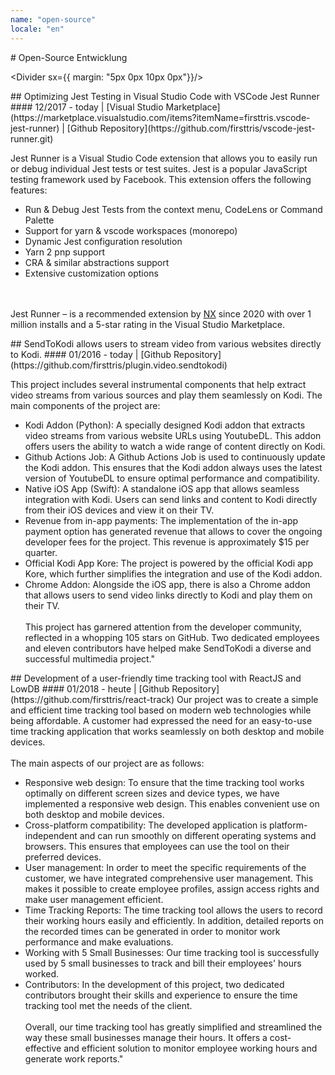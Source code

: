 ```yaml
---
name: "open-source"
locale: "en"
---
```



<PageBreakBefore/>
<div id="openSource"/>
# Open-Source Entwicklung

<Divider sx={{ margin: "5px 0px 10px 0px"}}/>

<AvoidPageBreakInside>
## Optimizing Jest Testing in Visual Studio Code with VSCode Jest Runner
#### 12/2017 - today | [Visual Studio Marketplace](https://marketplace.visualstudio.com/items?itemName=firsttris.vscode-jest-runner) | [Github Repository](https://github.com/firsttris/vscode-jest-runner.git)

Jest Runner is a Visual Studio Code extension that allows you to easily run or debug individual Jest tests or test suites. Jest is a popular JavaScript testing framework used by Facebook. This extension offers the following features:

- Run & Debug Jest Tests from the context menu, CodeLens or Command Palette
- Support for yarn & vscode workspaces (monorepo)
- Dynamic Jest configuration resolution
- Yarn 2 pnp support
- CRA & similar abstractions support
- Extensive customization options

<br></br>
Jest Runner – is a recommended extension by [NX](https://nx.dev/) since 2020 with over 1 million installs and a 5-star rating in the Visual Studio Marketplace.

<ChipsWithIcon skills={skillsForJestRunner} />
</AvoidPageBreakInside>

<AvoidPageBreakInside>
## SendToKodi allows users to stream video from various websites directly to Kodi.
#### 01/2016 - today | [Github Repository](https://github.com/firsttris/plugin.video.sendtokodi)

This project includes several instrumental components that help extract video streams from various sources and play them seamlessly on Kodi. The main components of the project are:

- Kodi Addon (Python): A specially designed Kodi addon that extracts video streams from various website URLs using YoutubeDL. This addon offers users the ability to watch a wide range of content directly on Kodi.
- Github Actions Job: A Github Actions Job is used to continuously update the Kodi addon. This ensures that the Kodi addon always uses the latest version of YoutubeDL to ensure optimal performance and compatibility.
- Native iOS App (Swift): A standalone iOS app that allows seamless integration with Kodi. Users can send links and content to Kodi directly from their iOS devices and view it on their TV.
- Revenue from in-app payments: The implementation of the in-app payment option has generated revenue that allows to cover the ongoing developer fees for the project. This revenue is approximately $15 per quarter.
- Official Kodi App Kore: The project is powered by the official Kodi app Kore, which further simplifies the integration and use of the Kodi addon.
- Chrome Addon: Alongside the iOS app, there is also a Chrome addon that allows users to send video links directly to Kodi and play them on their TV.
<br></br>
This project has garnered attention from the developer community, reflected in a whopping 105 stars on GitHub. Two dedicated employees and eleven contributors have helped make SendToKodi a diverse and successful multimedia project."

<ChipsWithIcon skills={skillsForSendToKodi} />
</AvoidPageBreakInside>

<AvoidPageBreakInside>
## Development of a user-friendly time tracking tool with ReactJS and LowDB
#### 01/2018 - heute | [Github Repository](https://github.com/firsttris/react-track)
Our project was to create a simple and efficient time tracking tool based on modern web technologies while being affordable. A customer had expressed the need for an easy-to-use time tracking application that works seamlessly on both desktop and mobile devices.
<br></br>
The main aspects of our project are as follows:

- Responsive web design: To ensure that the time tracking tool works optimally on different screen sizes and device types, we have implemented a responsive web design. This enables convenient use on both desktop and mobile devices.
- Cross-platform compatibility: The developed application is platform-independent and can run smoothly on different operating systems and browsers. This ensures that employees can use the tool on their preferred devices.
- User management: In order to meet the specific requirements of the customer, we have integrated comprehensive user management. This makes it possible to create employee profiles, assign access rights and make user management efficient.
- Time Tracking Reports: The time tracking tool allows the users to record their working hours easily and efficiently. In addition, detailed reports on the recorded times can be generated in order to monitor work performance and make evaluations.
- Working with 5 Small Businesses: Our time tracking tool is successfully used by 5 small businesses to track and bill their employees' hours worked.
- Contributors: In the development of this project, two dedicated contributors brought their skills and experience to ensure the time tracking tool met the needs of the client.
<br></br>
Overall, our time tracking tool has greatly simplified and streamlined the way these small businesses manage their hours. It offers a cost-effective and efficient solution to monitor employee working hours and generate work reports."


<ChipsWithIcon skills={skillsForReactTrack} />
</AvoidPageBreakInside>